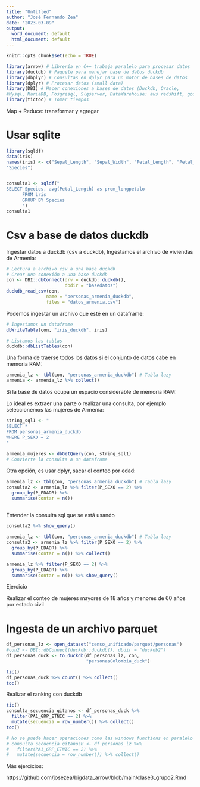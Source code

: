 ---
title: "Untitled"
author: "José Fernando Zea"
date: "2023-03-09"
output:
  word_document: default
  html_document: default
---

```{r setup, include=FALSE}
knitr::opts_chunk$set(echo = TRUE)
```




```{r}
library(arrow) # Librería en C++ trabaja paralelo para procesar datos
library(duckdb) # Paquete para manejar base de datos duckdb
library(dbplyr) # Consultas en dplyr para un motor de bases de datos
library(dplyr) # Procesar datos (small data)
library(DBI) # Hacer conexiones a bases de datos (Duckdb, Oracle, 
#Mysql, MariaDB, Posgresql, Slqserver, DataWarehouse: aws redshift, google bigquery, Azure synapse)
library(tictoc) # Tomar tiempos
```


Map + Reduce: transformar y agregar


# Usar sqlite

```{r}
library(sqldf)
data(iris)
names(iris) <- c("Sepal_Length", "Sepal_Width", "Petal_Length", "Petal_Width", 
"Species")


consulta1 <- sqldf("
SELECT Species, avg(Petal_Length) as prom_longpetalo
      FROM iris
      GROUP BY Species
      ")
consulta1
```





# Csv a base de datos duckdb


Ingestar datos a duckdb (csv a duckdb), Ingestamos el archivo de viviendas de Armenia:

```{r}
# Lectura a archivo csv a una base duckdb 
# Crear una conexión a una base duckdb
con <- DBI::dbConnect(drv = duckdb::duckdb(), 
                      dbdir = "basedatos")
duckdb_read_csv(con,
               name = "personas_armenia_duckdb", 
               files = "datos_armenia.csv")
```


Podemos ingestar un archivo que esté en un dataframe:

```{r}
# Ingestamos un dataframe
dbWriteTable(con, "iris_duckdb", iris)
```


```{r}
# Listamos las tablas
duckdb::dbListTables(con)
```

Una forma de traerse todos los datos si el conjunto de datos cabe en memoria RAM:

```{r}
armenia_lz <- tbl(con, "personas_armenia_duckdb") # Tabla lazy
armenia <- armenia_lz %>% collect()
```

Si la base de datos ocupa un espacio considerable de memoria RAM:

Lo ideal es extraer una parte o realizar una consulta, por ejemplo seleccionemos las mujeres de Armenia:

```{r}
string_sql1 <- "
SELECT * 
FROM personas_armenia_duckdb 
WHERE P_SEXO = 2
"
  
armenia_mujeres <- dbGetQuery(con, string_sql1)  
# Convierte la consulta a un dataframe

```





Otra opción, es usar dplyr, sacar el conteo por edad:

```{r}
armenia_lz <- tbl(con, "personas_armenia_duckdb") # Tabla lazy
consulta2 <- armenia_lz %>% filter(P_SEXO == 2) %>% 
  group_by(P_EDADR) %>% 
  summarise(contar = n())
  
```


Entender la consulta sql que se está usando
```{r}
consulta2 %>% show_query()
```


```{r}
armenia_lz <- tbl(con, "personas_armenia_duckdb") # Tabla lazy
consulta2 <- armenia_lz %>% filter(P_SEXO == 2) %>% 
  group_by(P_EDADR) %>% 
  summarise(contar = n()) %>% collect()
```




```{r}
armenia_lz %>% filter(P_SEXO == 2) %>% 
  group_by(P_EDADR) %>% 
  summarise(contar = n()) %>% show_query()
```



Ejercicio

Realizar el conteo de mujeres mayores de 18 años y menores de 60 años 
por estado civil 




# Ingesta de un archivo parquet

```{r}
df_personas_lz <- open_dataset("censo_unificado/parquet/personas")
#con2 <- DBI::dbConnect(duckdb::duckdb(), dbdir = "duckdb2")
df_personas_duck <- to_duckdb(df_personas_lz, con, 
                              "personasColombia_duck")
```


```{r}
tic()
df_personas_duck %>% count() %>% collect()
toc()
```


Realizar el ranking con duckdb

```{r}
tic()
consulta_secuencia_gitanos <- df_personas_duck %>% 
  filter(PA1_GRP_ETNIC == 2) %>% 
  mutate(secuencia = row_number()) %>% collect()
toc()
```


```{r}
# No se puede hacer operaciones como las windows functions en paralelo en arro o spark por ejemplo
# consulta_secuencia_gitanosB <- df_personas_lz %>% 
#   filter(PA1_GRP_ETNIC == 2) %>% 
#   mutate(secuencia = row_number()) %>% collect()

```

Más ejercicios:

https://github.com/josezea/bigdata_arrow/blob/main/clase3_grupo2.Rmd

